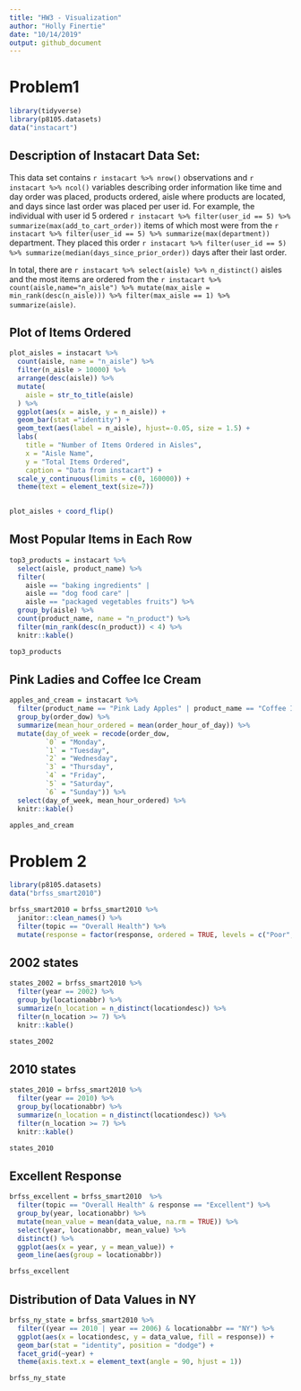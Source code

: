 ```yaml
---
title: "HW3 - Visualization"
author: "Holly Finertie"
date: "10/14/2019"
output: github_document
---
```



# Problem1

```r
library(tidyverse)
library(p8105.datasets)
data("instacart")
```


## Description of Instacart Data Set: 

This data set contains `r instacart %>% nrow()` observations and `r instacart %>% ncol()` variables describing order information like time and day order was placed, products ordered, aisle where products are located, and days since last order was placed per user id. For example, the individual with user id 5 ordered `r instacart %>% filter(user_id == 5) %>% summarize(max(add_to_cart_order))` items of which most were from the `r instacart %>% filter(user_id == 5) %>% summarize(max(department))` department. They placed this order `r instacart %>% filter(user_id == 5) %>% summarize(median(days_since_prior_order))` days after their last order. 

In total, there are `r instacart %>% select(aisle) %>% n_distinct()` aisles and the most items are ordered from the `r instacart %>% count(aisle,name="n_aisle") %>% mutate(max_aisle = min_rank(desc(n_aisle))) %>% filter(max_aisle == 1) %>% summarize(aisle)`. 


## Plot of Items Ordered

```r
plot_aisles = instacart %>% 
  count(aisle, name = "n_aisle") %>% 
  filter(n_aisle > 10000) %>% 
  arrange(desc(aisle)) %>% 
  mutate(
    aisle = str_to_title(aisle)
  ) %>% 
  ggplot(aes(x = aisle, y = n_aisle)) +
  geom_bar(stat ="identity") + 
  geom_text(aes(label = n_aisle), hjust=-0.05, size = 1.5) +
  labs(
    title = "Number of Items Ordered in Aisles",
    x = "Aisle Name",
    y = "Total Items Ordered",
    caption = "Data from instacart") +
  scale_y_continuous(limits = c(0, 160000)) +
  theme(text = element_text(size=7))
  

plot_aisles + coord_flip()
```

## Most Popular Items in Each Row

```r

top3_products = instacart %>% 
  select(aisle, product_name) %>% 
  filter(
    aisle == "baking ingredients" | 
    aisle == "dog food care" | 
    aisle == "packaged vegetables fruits") %>% 
  group_by(aisle) %>% 
  count(product_name, name = "n_product") %>% 
  filter(min_rank(desc(n_product)) < 4) %>% 
  knitr::kable()

top3_products
```


## Pink Ladies and Coffee Ice Cream

```r
apples_and_cream = instacart %>% 
  filter(product_name == "Pink Lady Apples" | product_name == "Coffee Ice Cream") %>% 
  group_by(order_dow) %>% 
  summarize(mean_hour_ordered = mean(order_hour_of_day)) %>% 
  mutate(day_of_week = recode(order_dow, 
         `0` = "Monday", 
         `1` = "Tuesday", 
         `2` = "Wednesday", 
         `3` = "Thursday",
         `4` = "Friday", 
         `5` = "Saturday",
         `6` = "Sunday")) %>% 
  select(day_of_week, mean_hour_ordered) %>% 
  knitr::kable()

apples_and_cream
```

# Problem 2

```r
library(p8105.datasets)
data("brfss_smart2010")

brfss_smart2010 = brfss_smart2010 %>% 
  janitor::clean_names() %>% 
  filter(topic == "Overall Health") %>% 
  mutate(response = factor(response, ordered = TRUE, levels = c("Poor", "Fair","Good", "Very good", "Excellent" )))
```

## 2002 states

```r
states_2002 = brfss_smart2010 %>% 
  filter(year == 2002) %>% 
  group_by(locationabbr) %>% 
  summarize(n_location = n_distinct(locationdesc)) %>% 
  filter(n_location >= 7) %>% 
  knitr::kable()

states_2002
```

## 2010 states

```r
states_2010 = brfss_smart2010 %>% 
  filter(year == 2010) %>% 
  group_by(locationabbr) %>% 
  summarize(n_location = n_distinct(locationdesc)) %>% 
  filter(n_location >= 7) %>% 
  knitr::kable()

states_2010
```

## Excellent Response

```r
brfss_excellent = brfss_smart2010  %>% 
  filter(topic == "Overall Health" & response == "Excellent") %>% 
  group_by(year, locationabbr) %>% 
  mutate(mean_value = mean(data_value, na.rm = TRUE)) %>% 
  select(year, locationabbr, mean_value) %>% 
  distinct() %>% 
  ggplot(aes(x = year, y = mean_value)) +
  geom_line(aes(group = locationabbr))

brfss_excellent
```


## Distribution of Data Values in NY

```r
brfss_ny_state = brfss_smart2010 %>% 
  filter((year == 2010 | year == 2006) & locationabbr == "NY") %>% 
  ggplot(aes(x = locationdesc, y = data_value, fill = response)) + 
  geom_bar(stat = "identity", position = "dodge") +
  facet_grid(~year) +
  theme(axis.text.x = element_text(angle = 90, hjust = 1))

brfss_ny_state
```








